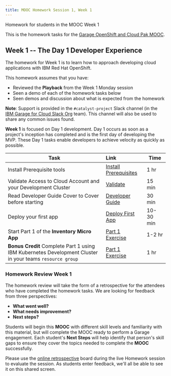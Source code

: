 ```yaml
---
title: MOOC Homework Session 1, Week 1
---
```


<PageDescription>

Homework for students in the MOOC Week 1

</PageDescription>

This is the homework tasks for the [Garage OpenShift and Cloud Pak MOOC](https://www.onlinedigitallearning.com/course/view.php?id=5631).

## Week 1 -- The Day 1 Developer Experience

The homework for Week 1 is to learn how to approach developing cloud applications with IBM Red Hat OpenShift.

This homework assumes that you have:
 - Reviewed the **Playback** from the Week 1 Monday session
 - Seen a demo of each of the homework tasks below
 - Seen demos and discussion about what is expected from the homework

<InlineNotification>

**Note**: Support is provided in the `#catalyst-project` Slack channel (in the [IBM Garage for Cloud Slack Org](http://ibm-garage.slack.com) team).
This channel will also be used to share any common issues found.

</InlineNotification>

**Week 1** is focused on Day 1 development. Day 1 occurs as soon as a project's inception has completed and is the first day of developing the MVP. These Day 1 tasks enable developers to achieve velocity as quickly as possible. 

| Task                | Link        | Time |
| -----------------   |:----------- |------|
| Install Prerequisite tools | [Install Prerequisites](/getting-started/prereqs) | 1 hr |
| Validate Access to Cloud Account and your Development Cluster | [Validate](/homework/teams) | 15 min |
| Read Developer Guide Cover to Cover before starting | [Developer Guide](/overview) | 30 min |
| Deploy your first app | [Deploy First App](/getting-started/deploy-app) | 10-30 min |
| Start Part 1 of the **Inventory Micro App** | [Part 1 Exercise](/practical/inventory-part1) | 1-2 hr |
| **Bonus Credit** Complete Part 1 using IBM Kubernetes Development Cluster in your teams `resource group` | [Part 1 Exercise](/practical/inventory-part1w) | 1 hr |

### Homework Review Week 1

The homework review will take the form of a retrospective for the attendees who have completed the homework tasks. We are looking for feedback from three perspectives:

- **What went well?**
- **What needs improvement?**
- **Next steps?**

Students will begin this **MOOC** with different skill levels and familiarity with this material, but will complete the MOOC ready to perform a Garage engagement. Each student's **Next Steps** will help identify that person's skill gaps to ensure they cover the topics needed to complete the **MOOC** successfully.

Please use the [online retrospective](https://reetro-io.herokuapp.com/board/5dc4fca0074a5400170d9c93/5dc4fca0074a5400170d9c95) board during the live Homework session to evaluate the session. As students enter feedback, we'll all be able to see it on this shared screen.
